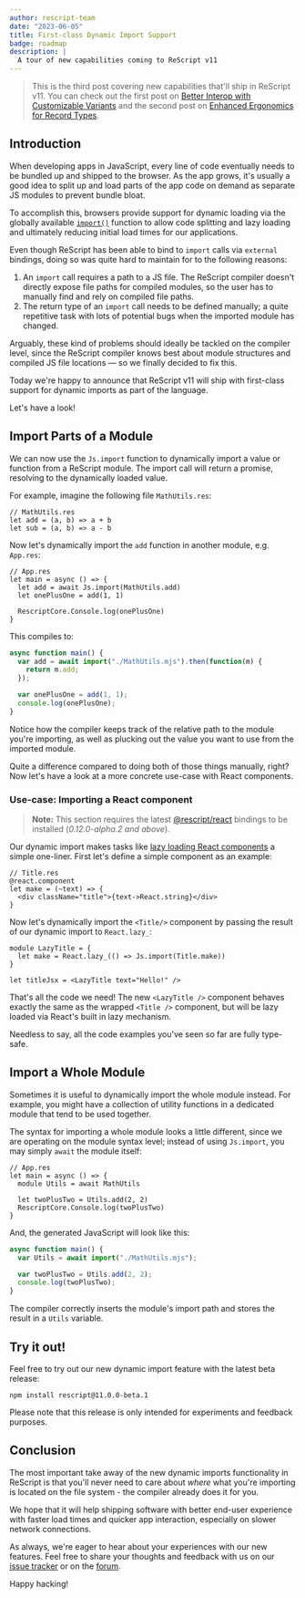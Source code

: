 ```yaml
---
author: rescript-team
date: "2023-06-05"
title: First-class Dynamic Import Support
badge: roadmap
description: |
  A tour of new capabilities coming to ReScript v11
---
```


> This is the third post covering new capabilities that'll ship in ReScript v11. You can check out the first post on [Better Interop with Customizable Variants](/blog/improving-interop) and the second post on [Enhanced Ergonomics for Record Types](/blog/enhanced-ergonomics-for-record-types).

## Introduction

When developing apps in JavaScript, every line of code eventually needs to be bundled up and shipped to the browser. As the app grows, it's usually a good idea to split up and load parts of the app code on demand as separate JS modules to prevent bundle bloat.

To accomplish this, browsers provide support for dynamic loading via the globally available [`import()`](https://developer.mozilla.org/en-US/docs/Web/JavaScript/Reference/Operators/import) function to allow code splitting and lazy loading and ultimately reducing initial load times for our applications.

Even though ReScript has been able to bind to `import` calls via `external` bindings, doing so was quite hard to maintain for to the following reasons:

1. An `import` call requires a path to a JS file. The ReScript compiler doesn't directly expose file paths for compiled modules, so the user has to manually find and rely on compiled file paths.
2. The return type of an `import` call needs to be defined manually; a quite repetitive task with lots of potential bugs when the imported module has changed.

Arguably, these kind of problems should ideally be tackled on the compiler level, since the ReScript compiler knows best about module structures and compiled JS file locations — so we finally decided to fix this.

Today we're happy to announce that ReScript v11 will ship with first-class support for dynamic imports as part of the language.

Let's have a look!

## Import Parts of a Module

We can now use the `Js.import` function to dynamically import a value or function from a ReScript module. The import call will return a promise, resolving to the dynamically loaded value.

For example, imagine the following file `MathUtils.res`:

```rescript
// MathUtils.res
let add = (a, b) => a + b
let sub = (a, b) => a - b
```

Now let's dynamically import the `add` function in another module, e.g. `App.res`:

```rescript
// App.res
let main = async () => {
  let add = await Js.import(MathUtils.add)
  let onePlusOne = add(1, 1)

  RescriptCore.Console.log(onePlusOne)
}
```

This compiles to:

```javascript
async function main() {
  var add = await import("./MathUtils.mjs").then(function(m) {
    return m.add;
  });

  var onePlusOne = add(1, 1);
  console.log(onePlusOne);
}
```

Notice how the compiler keeps track of the relative path to the module you're importing, as well as plucking out the value you want to use from the imported module.

Quite a difference compared to doing both of those things manually, right? Now let's have a look at a more concrete use-case with React components.

### Use-case: Importing a React component

> **Note:** This section requires the latest [@rescript/react](https://github.com/rescript-lang/rescript-react) bindings to be installed (_0.12.0-alpha.2 and above_).

Our dynamic import makes tasks like [lazy loading React components](https://react.dev/reference/react/lazy#lazy) a simple one-liner. First let's define a simple component as an example:

```rescript
// Title.res
@react.component
let make = (~text) => {
  <div className="title">{text->React.string}</div>
}
```

Now let's dynamically import the `<Title/>` component by passing the result of our dynamic import to `React.lazy_`:

```rescript
module LazyTitle = {
  let make = React.lazy_(() => Js.import(Title.make))
}

let titleJsx = <LazyTitle text="Hello!" />
```

That's all the code we need! The new `<LazyTitle />` component behaves exactly the same as the wrapped `<Title />` component, but will be lazy loaded via React's built in lazy mechanism.

Needless to say, all the code examples you've seen so far are fully type-safe.

## Import a Whole Module

Sometimes it is useful to dynamically import the whole module instead. For example, you might have a collection of utility functions in a dedicated module that tend to be used together.

The syntax for importing a whole module looks a little different, since we are operating on the module syntax level; instead of using `Js.import`, you may simply `await` the module itself:

```rescript
// App.res
let main = async () => {
  module Utils = await MathUtils

  let twoPlusTwo = Utils.add(2, 2)
  RescriptCore.Console.log(twoPlusTwo)
}
```

And, the generated JavaScript will look like this:

```js
async function main() {
  var Utils = await import("./MathUtils.mjs");

  var twoPlusTwo = Utils.add(2, 2);
  console.log(twoPlusTwo);
}
```

The compiler correctly inserts the module's import path and stores the result in a `Utils` variable.

## Try it out!

Feel free to try out our new dynamic import feature with the latest beta release:

`npm install rescript@11.0.0-beta.1`

Please note that this release is only intended for experiments and feedback purposes.


## Conclusion

The most important take away of the new dynamic imports functionality in ReScript is that you'll never need to care about _where_ what you're importing is located on the file system - the compiler already does it for you.

We hope that it will help shipping software with better end-user experience with faster load times and quicker app interaction, especially on slower network connections.

As always, we're eager to hear about your experiences with our new features. Feel free to share your thoughts and feedback with us on our [issue tracker](https://github.com/rescript-lang/rescript-compiler/issues) or on the [forum](https://forum.rescript-lang.org).

Happy hacking!
